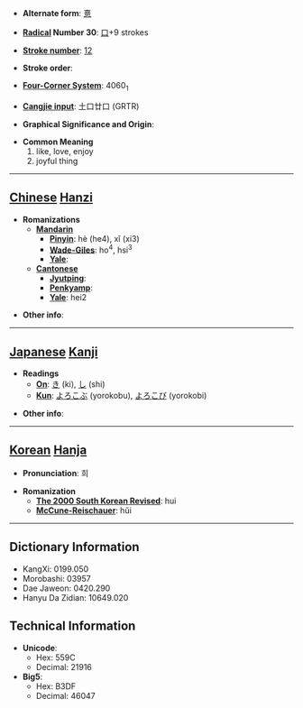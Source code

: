 * '''Alternate form''': [[憙]]

* '''[[Wiktionary:Chinese radical index| Radical]] Number 30''': [[Wiktionary:Chinese radical index 口|口]]+9 strokes

* '''[[Wiktionary:Chinese total strokes index|Stroke number]]''': [[Wiktionary:Chinese total strokes index 12|12]]

* '''Stroke order''': 

* '''[[Wiktionary:Chinese four corner index|Four-Corner System]]''': 4060<sub>1</sub>

* '''[[Wiktionary:Chinese Cangjie index|Cangjie input]]''': 土口廿口 (GRTR)

* '''Graphical Significance and Origin''': 

* '''Common Meaning'''
*#like, love, enjoy
*# joyful thing


----

== [[Chinese]] [[Hanzi]] ==

* '''Romanizations'''
** '''[[Mandarin]]'''
*** '''[[Pinyin]]''': hè (he4), xǐ (xi3)
*** '''[[Wade-Giles]]''': ho<sup>4</sup>, hsi<sup>3</sup>
*** '''[[Yale]]''': 
** '''[[Cantonese]]'''
*** '''[[Jyutping]]''':
*** '''[[Penkyamp]]''': 
*** '''[[Yale]]''': hei2

* '''Other info''': 

----

== [[Japanese]] [[Kanji]] ==

* '''Readings'''
** '''[[On]]''': [[き]] (ki), [[し]] (shi)
** '''[[Kun]]''': [[よろこぶ]] (yorokobu), [[よろこび]] (yorokobi)

* '''Other info''':  

----

== [[Korean]] [[Hanja]] ==

* '''Pronunciation''': 희

* '''Romanization'''
** '''[[The 2000 South Korean Revised Romanization|The 2000 South Korean Revised]]''': hui
** '''[[McCune-Reischauer]]''': hŭi

----

== Dictionary Information ==

* KangXi: 0199.050
* Morobashi: 03957
* Dae Jaweon: 0420.290
* Hanyu Da Zidian: 10649.020

== Technical Information ==

* '''Unicode''':
** Hex: 559C
** Decimal: 21916
* '''Big5''':
** Hex: B3DF
** Decimal: 46047